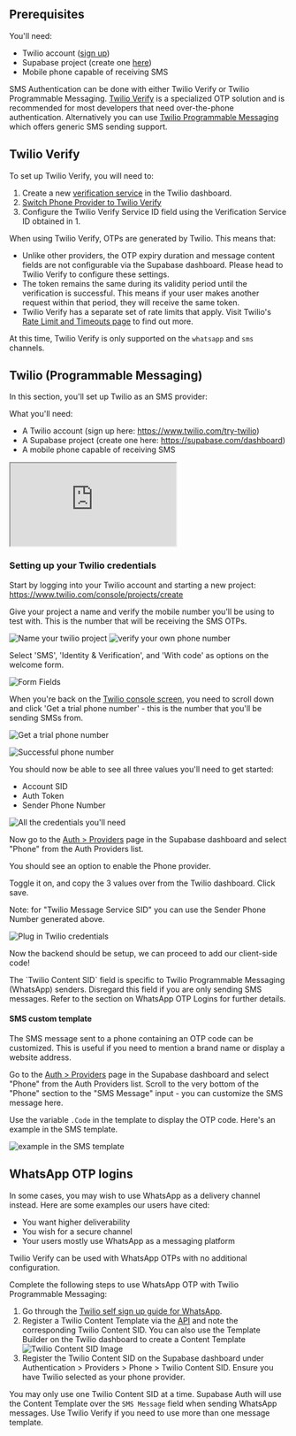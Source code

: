 
## Prerequisites

You'll need:

- Twilio account ([sign up](https://www.twilio.com/try-twilio))
- Supabase project (create one [here](https://supabase.com/dashboard))
- Mobile phone capable of receiving SMS

SMS Authentication can be done with either Twilio Verify or Twilio Programmable Messaging. [Twilio Verify](https://www.twilio.com/en-us/trusted-activation/verify) is a specialized OTP solution and is recommended for most developers that need over-the-phone authentication. Alternatively you can use [Twilio Programmable Messaging](https://www.twilio.com/docs/messaging) which offers generic SMS sending support.

<CostWarning />

## Twilio Verify

To set up Twilio Verify, you will need to:

1. Create a new [verification service](https://support.twilio.com/hc/en-us/articles/360033309133-Getting-Started-with-Twilio-Verify-V2) in the Twilio dashboard.
2. [Switch Phone Provider to Twilio Verify](https://supabase.com/dashboard/project/_/auth/providers)
3. Configure the Twilio Verify Service ID field using the Verification Service ID obtained in 1.

When using Twilio Verify, OTPs are generated by Twilio. This means that:

- Unlike other providers, the OTP expiry duration and message content fields are not configurable via the Supabase dashboard. Please head to Twilio Verify to configure these settings.
- The token remains the same during its validity period until the verification is successful. This means if your user makes another request within that period, they will receive the same token.
- Twilio Verify has a separate set of rate limits that apply. Visit Twilio's [Rate Limit and Timeouts page](https://www.twilio.com/docs/verify/api/rate-limits-and-timeouts) to find out more.

<Admonition type="caution">

At this time, Twilio Verify is only supported on the `whatsapp` and `sms` channels.

</Admonition>

## Twilio (Programmable Messaging)

In this section, you'll set up Twilio as an SMS provider:

What you'll need:

- A Twilio account (sign up here: https://www.twilio.com/try-twilio)
- A Supabase project (create one here: https://supabase.com/dashboard)
- A mobile phone capable of receiving SMS

<div className="video-container">
  <iframe
    src="https://www.youtube-nocookie.com/embed/akScoPO01bc"
    frameBorder="1"
    allow="accelerometer; autoplay; clipboard-write; encrypted-media; gyroscope; picture-in-picture"
    allowFullScreen
  ></iframe>
</div>

### Setting up your Twilio credentials

Start by logging into your Twilio account and starting a new project: https://www.twilio.com/console/projects/create

Give your project a name and verify the mobile number you'll be using to test with. This is the number that will be receiving the SMS OTPs.

![Name your twilio project](/docs/img/guides/auth-twilio/1.png)
![verify your own phone number](/docs/img/guides/auth-twilio/2.png)

Select 'SMS', 'Identity & Verification', and 'With code' as options on the welcome form.

![Form Fields](/docs/img/guides/auth-twilio/3.png)

When you're back on the [Twilio console screen](https://www.twilio.com/console), you need to scroll down and click 'Get a trial phone number' - this is the number that you'll be sending SMSs from.

![Get a trial phone number](/docs/img/guides/auth-twilio/4.png)

![Successful phone number](/docs/img/guides/auth-twilio/5.png)

You should now be able to see all three values you'll need to get started:

- Account SID
- Auth Token
- Sender Phone Number

![All the credentials you'll need](/docs/img/guides/auth-twilio/6.png)

Now go to the [Auth > Providers](https://supabase.com/dashboard/project/_/auth/providers) page in the Supabase dashboard and select "Phone" from the Auth Providers list.

You should see an option to enable the Phone provider.

Toggle it on, and copy the 3 values over from the Twilio dashboard. Click save.

Note: for "Twilio Message Service SID" you can use the Sender Phone Number generated above.

![Plug in Twilio credentials](/docs/img/guides/auth-twilio/8.png)

Now the backend should be setup, we can proceed to add our client-side code!

<Admonition type="note">
  The `Twilio Content SID` field is specific to Twilio Programmable Messaging (WhatsApp) senders.
  Disregard this field if you are only sending SMS messages. Refer to the section on WhatsApp OTP
  Logins for further details.
</Admonition>

#### SMS custom template

The SMS message sent to a phone containing an OTP code can be customized. This is useful if you need to mention a brand name or display a website address.

Go to the [Auth > Providers](https://supabase.com/dashboard/project/_/auth/providers) page in the Supabase dashboard and select "Phone" from the Auth Providers list. Scroll to the very bottom of the "Phone" section to the "SMS Message" input - you can customize the SMS message here.

Use the variable `.Code` in the template to display the OTP code. Here's an example in the SMS template.

![example in the SMS template](/docs/img/guides/auth-twilio/9.png)

## WhatsApp OTP logins

In some cases, you may wish to use WhatsApp as a delivery channel instead. Here are some examples our users have cited:

- You want higher deliverability
- You wish for a secure channel
- Your users mostly use WhatsApp as a messaging platform

Twilio Verify can be used with WhatsApp OTPs with no additional configuration.

Complete the following steps to use WhatsApp OTP with Twilio Programmable Messaging:

1. Go through the [Twilio self sign up guide for WhatsApp](https://www.twilio.com/docs/whatsapp/self-sign-up).
2. Register a Twilio Content Template via the [API](https://www.twilio.com/docs/content/whatsappauthentication) and note the corresponding Twilio Content SID. You can also use the Template Builder on the Twilio dashboard to create a Content Template
   ![Twilio Content SID Image](/docs/img/guides/auth-twilio/twilio_content_sid.png)
3. Register the Twilio Content SID on the Supabase dashboard under Authentication > Providers > Phone > Twilio Content SID. Ensure you have Twilio selected as your phone provider.

<Admonition>

You may only use one Twilio Content SID at a time. Supabase Auth will use the Content Template over the `SMS Message` field when sending WhatsApp messages. Use Twilio Verify if you need to use more than one message template.

</Admonition>

